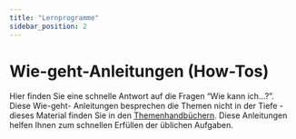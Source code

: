 ```yaml
---
title: "Lernprogramme"
sidebar_position: 2
---
```


# Wie-geht-Anleitungen (How-Tos)

Hier finden Sie eine schnelle Antwort auf die Fragen “Wie kann ich…?”. Diese Wie-geht-
Anleitungen besprechen die Themen nicht in der Tiefe - dieses Material finden Sie
in den [Themenhandbüchern](/topics/index.mdx). Diese Anleitungen helfen Ihnen zum schnellen
Erfüllen der üblichen Aufgaben.


<DocCardList />